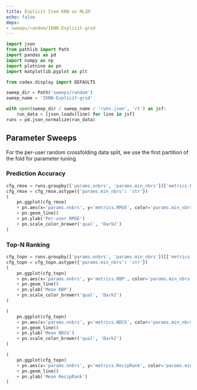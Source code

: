 ```yaml
---
title: Explicit Item KNN on ML1M
echo: false
deps:
- sweeps/random/IKNN-Explicit-grid
---
```


```python
import json
from pathlib import Path
import pandas as pd
import numpy as np
import plotnine as pn
import matplotlib.pyplot as plt
```

```python
from codex.display import DEFAULTS
```

```python
sweep_dir = Path('sweeps/random')
sweep_name = 'IKNN-Explicit-grid'

with open(sweep_dir / sweep_name / 'runs.json', 'rt') as jsf:
    run_data = [json.loads(line) for line in jsf]
runs = pd.json_normalize(run_data)
```

## Parameter Sweeps

For the per-user random crossfolding data split, we use the first partition of
the fold for parameter tuning.

### Prediction Accuracy


```python
cfg_rmse = runs.groupby(['params.nnbrs', 'params.min_nbrs'])['metrics.RMSE'].mean().reset_index()
cfg_rmse = cfg_rmse.astype({'params.min_nbrs': 'str'})
(
    pn.ggplot(cfg_rmse)
    + pn.aes(x='params.nnbrs', y='metrics.RMSE', color='params.min_nbrs', shape='params.min_nbrs')
    + pn.geom_line()
    + pn.ylab('Per-user RMSE')
    + pn.scale_color_brewer('qual', 'Dark2')
)
```

### Top-N Ranking

```python
cfg_topn = runs.groupby(['params.nnbrs', 'params.min_nbrs'])[['metrics.RBP', 'metrics.NDCG', 'metrics.RecipRank']].mean().reset_index()
cfg_topn = cfg_topn.astype({'params.min_nbrs': 'str'})
(
    pn.ggplot(cfg_topn)
    + pn.aes(x='params.nnbrs', y='metrics.RBP', color='params.min_nbrs', shape='params.min_nbrs')
    + pn.geom_line()
    + pn.ylab('Mean RBP')
    + pn.scale_color_brewer('qual', 'Dark2')
)
```

```python
(
    pn.ggplot(cfg_topn)
    + pn.aes(x='params.nnbrs', y='metrics.NDCG', color='params.min_nbrs', shape='params.min_nbrs')
    + pn.geom_line()
    + pn.ylab('Mean NDCG')
    + pn.scale_color_brewer('qual', 'Dark2')
)
```

```python
(
    pn.ggplot(cfg_topn)
    + pn.aes(x='params.nnbrs', y='metrics.RecipRank', color='params.min_nbrs', shape='params.min_nbrs')
    + pn.geom_line()
    + pn.ylab('Mean RecipRank')
)
```
